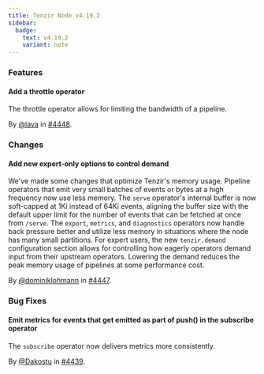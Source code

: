 ```yaml
---
title: Tenzir Node v4.19.2
sidebar:
  badge:
    text: v4.19.2
    variant: note
---
```


### Features

#### Add a throttle operator

The throttle operator allows for limiting the bandwidth of a pipeline.

By [@lava](https://github.com/lava) in [#4448](https://github.com/tenzir/tenzir/pull/4448).

### Changes

#### Add new expert-only options to control demand

We've made some changes that optimize Tenzir's memory usage. Pipeline operators
that emit very small batches of events or bytes at a high frequency now use less
memory. The `serve` operator's internal buffer is now soft-capped at 1Ki instead
of 64Ki events, aligning the buffer size with the default upper limit for the
number of events that can be fetched at once from `/serve`. The `export`,
`metrics`, and `diagnostics` operators now handle back pressure better and
utilize less memory in situations where the node has many small partitions. For
expert users, the new `tenzir.demand` configuration section allows for
controlling how eagerly operators demand input from their upstream operators.
Lowering the demand reduces the peak memory usage of pipelines at some
performance cost.

By [@dominiklohmann](https://github.com/dominiklohmann) in [#4447](https://github.com/tenzir/tenzir/pull/4447).

### Bug Fixes

#### Emit metrics for events that get emitted as part of push() in the subscribe operator

The `subscribe` operator now delivers metrics more consistently.

By [@Dakostu](https://github.com/Dakostu) in [#4439](https://github.com/tenzir/tenzir/pull/4439).
